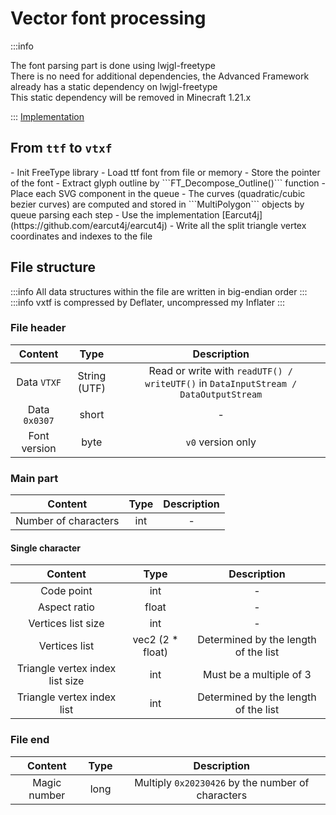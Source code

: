 
# Vector font processing
:::info

The font parsing part is done using lwjgl-freetype<br/>
There is no need for additional dependencies, the Advanced Framework already has a static dependency on lwjgl-freetype<br/>
This static dependency will be removed in Minecraft 1.21.x<br/>

:::
[Implementation](https://github.com/PrimogemStudio/Advanced-Framework/tree/main/fontengine/src/main/java/com/primogemstudio/advancedfmk/ftwrap)
## From ```ttf``` to ```vtxf```

<Tabs>
  <TabItem value="step1" label="Parse font" default>
    - Init FreeType library
    - Load ttf font from file or memory
    - Store the pointer of the font
  </TabItem>
  <TabItem value="step2" label="Fetch SVG path">
    - Extract glyph outline by ```FT_Decompose_Outline()``` function
    - Place each SVG component in the queue
  </TabItem>
  <TabItem value="step3" label="Split polygons">
    - The curves (quadratic/cubic bezier curves) are computed and stored in ```MultiPolygon``` objects by queue parsing each step
  </TabItem>
  <TabItem value="step4" label="Trigulation (Earcut)">
    - Use the implementation [Earcut4j](https://github.com/earcut4j/earcut4j)
  </TabItem>
  <TabItem value="step5" label="Write into vtxf file">
    - Write all the split triangle vertex coordinates and indexes to the file
  </TabItem>
</Tabs>

## File structure
:::info
All data structures within the file are written in big-endian order
:::
:::info
vxtf is compressed by Deflater, uncompressed my Inflater
:::
### File header
Content     | Type | Description
:--------: | :-----: | :-----:
Data ```VTXF``` | String (UTF) | Read or write with ```readUTF() / writeUTF()``` in ```DataInputStream / DataOutputStream```
Data ```0x0307``` | short | -
Font version | byte | ```v0``` version only
### Main part
Content     | Type | Description
:--------: | :-----: | :-----:
Number of characters | int | - 
#### Single character <br/>
Content     | Type | Description
:--------: | :-----: | :-----:
Code point | int | - 
Aspect ratio | float | -
Vertices list size | int | -
Vertices list | vec2 (2 * float) | Determined by the length of the list
Triangle vertex index list size | int | Must be a multiple of 3
Triangle vertex index list | int | Determined by the length of the list
### File end
Content     | Type | Description
:--------: | :-----: | :-----:
Magic number | long | Multiply ```0x20230426``` by the number of characters
